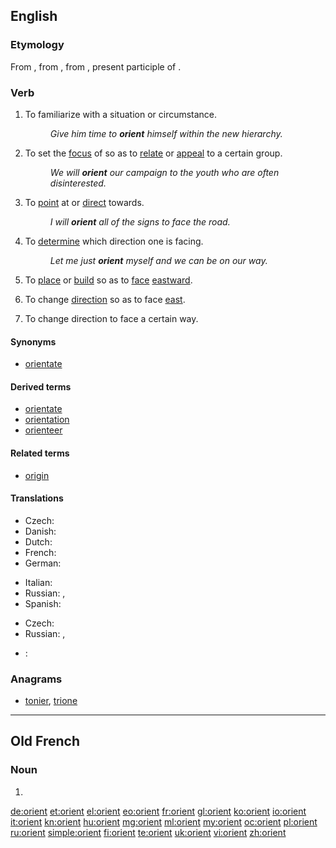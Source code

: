 {{also|Orient}}
==English==

===Etymology===
From {{etyl|enm}} {{term|orient|lang=enm}}, from {{etyl|fro}} {{term|orient|lang=fro}}, from {{etyl|la}} {{term|oriens||rising; as a noun, the quarter where the sun rises, the east, day}}, present participle of {{term|oriri||to rise}}.

===Verb===
{{en-verb}}

# {{transitive}} To familiarize with a situation or circumstance.
#: ''Give him time to '''orient''' himself within the new hierarchy.''
# {{transitive}} To set the [[focus]] of so as to [[relate]] or [[appeal]] to a certain group.
#: ''We will '''orient''' our campaign to the youth who are often disinterested.''
# {{transitive}} To [[point]] at or [[direct]] towards.
#: ''I will '''orient''' all of the signs to face the road.''
# {{transitive}} To [[determine]] which direction one is facing.
#: ''Let me just '''orient''' myself and we can be on our way.''
# {{transitive}} To [[place]] or [[build]] so as to [[face]] [[eastward]].
# {{intransitive}} To change [[direction]] so as to face [[east]].
# {{by extension}} To change direction to face a certain way.

====Synonyms====
* [[orientate]] {{qualifier|UK}}

====Derived terms====
{{der-top|}}
* [[orientate]] {{qualifier|UK}}
* [[orientation]]
* [[orienteer]]
{{der-bottom}}

====Related terms====
{{rel-top|}}
* [[origin]]
{{rel-bottom}}

====Translations====
{{trans-top|to familiarize with a situation or circumstance}}
* Czech: {{t-|cs|orientovat|alt=orientovat se}}
* Danish: {{t-|da|orientere|alt=orientere sig}}
* Dutch: {{t-|nl|oriënteren|alt=zich oriënteren}}
* French: {{t+|fr|orienter|alt=s'orienter}}
* German: {{t+|de|orientieren|alt=sich orientieren}}
{{trans-mid}}
* Italian: {{t-|it|orientarsi}}
* Russian: {{t+|ru|ориентироваться|tr=orijentírovatʹsja|sc=Cyrl}} {{impf}}, {{t+|ru|сориентироваться|tr=sorijentírovatʹsja|sc=Cyrl}} {{pf.}}
* Spanish: {{t-|es|orientar|alt=orientarse}}
{{trans-bottom}}

{{trans-top|to set the focus of so as to relate or appeal to a certain group}}
* Czech: {{t-|cs|orientovat}}
* Russian: {{t+|ru|ориентировать|tr=orijentírovatʹ|sc=Cyrl}} {{impf}}, {{t+|ru|сориентировать|tr=sorijentírovatʹ|sc=Cyrl}} {{pf.}}
{{trans-mid}}
{{trans-bottom}}

{{checktrans-top}}
{{trans-mid}}
* {{ttbc|pt}}: {{t+|pt|orientar}}
{{trans-bottom}}

===Anagrams===
* [[tonier#English|tonier]], [[trione#English|trione]]

----

==Old French==

===Noun===
{{fro-noun|m|-|orienz}}

# {{alternative form of|oriant|lang=fro}}

[[de:orient]]
[[et:orient]]
[[el:orient]]
[[eo:orient]]
[[fr:orient]]
[[gl:orient]]
[[ko:orient]]
[[io:orient]]
[[it:orient]]
[[kn:orient]]
[[hu:orient]]
[[mg:orient]]
[[ml:orient]]
[[my:orient]]
[[oc:orient]]
[[pl:orient]]
[[ru:orient]]
[[simple:orient]]
[[fi:orient]]
[[te:orient]]
[[uk:orient]]
[[vi:orient]]
[[zh:orient]]